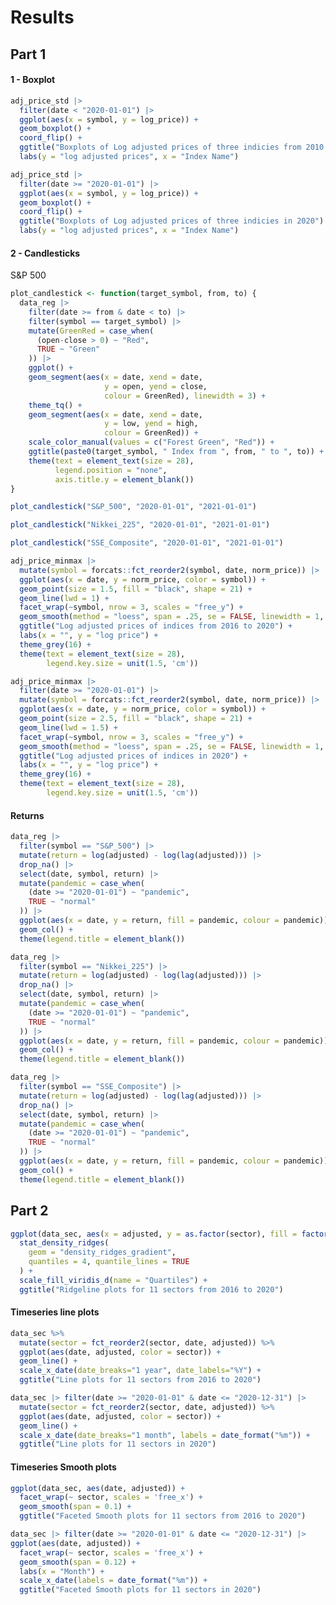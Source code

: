 # Results

## Part 1

#### 1 - Boxplot

```r
adj_price_std |>
  filter(date < "2020-01-01") |>
  ggplot(aes(x = symbol, y = log_price)) + 
  geom_boxplot() + 
  coord_flip() +
  ggtitle("Boxplots of Log adjusted prices of three indicies from 2010 to 2021") + 
  labs(y = "log adjusted prices", x = "Index Name")
```

```r
adj_price_std |>
  filter(date >= "2020-01-01") |>
  ggplot(aes(x = symbol, y = log_price)) + 
  geom_boxplot() + 
  coord_flip() +
  ggtitle("Boxplots of Log adjusted prices of three indicies in 2020") + 
  labs(y = "log adjusted prices", x = "Index Name")
```

#### 2 - Candlesticks

S&P 500

```r
plot_candlestick <- function(target_symbol, from, to) {
  data_reg |>
    filter(date >= from & date < to) |>
    filter(symbol == target_symbol) |>
    mutate(GreenRed = case_when(
      (open-close > 0) ~ "Red", 
      TRUE ~ "Green"
    )) |>
    ggplot() + 
    geom_segment(aes(x = date, xend = date, 
                     y = open, yend = close, 
                     colour = GreenRed), linewidth = 3) +
    theme_tq() + 
    geom_segment(aes(x = date, xend = date, 
                     y = low, yend = high, 
                     colour = GreenRed)) + 
    scale_color_manual(values = c("Forest Green", "Red")) + 
    ggtitle(paste0(target_symbol, " Index from ", from, " to ", to)) + 
    theme(text = element_text(size = 28), 
          legend.position = "none", 
          axis.title.y = element_blank())
}
```

```r
plot_candlestick("S&P_500", "2020-01-01", "2021-01-01")
```


```r
plot_candlestick("Nikkei_225", "2020-01-01", "2021-01-01")
```

```r
plot_candlestick("SSE_Composite", "2020-01-01", "2021-01-01")
```

```r
adj_price_minmax |>
  mutate(symbol = forcats::fct_reorder2(symbol, date, norm_price)) |>
  ggplot(aes(x = date, y = norm_price, color = symbol)) +
  geom_point(size = 1.5, fill = "black", shape = 21) + 
  geom_line(lwd = 1) + 
  facet_wrap(~symbol, nrow = 3, scales = "free_y") + 
  geom_smooth(method = "loess", span = .25, se = FALSE, linewidth = 1, colour = "black", linetype = 1) +
  ggtitle("Log adjusted prices of indices from 2016 to 2020") + 
  labs(x = "", y = "log price") +
  theme_grey(16) +
  theme(text = element_text(size = 28), 
        legend.key.size = unit(1.5, 'cm'))
```

```r
adj_price_minmax |>
  filter(date >= "2020-01-01") |>
  mutate(symbol = forcats::fct_reorder2(symbol, date, norm_price)) |>
  ggplot(aes(x = date, y = norm_price, color = symbol)) +
  geom_point(size = 2.5, fill = "black", shape = 21) + 
  geom_line(lwd = 1.5) + 
  facet_wrap(~symbol, nrow = 3, scales = "free_y") + 
  geom_smooth(method = "loess", span = .25, se = FALSE, linewidth = 1, colour = "black", linetype = 1) +
  ggtitle("Log adjusted prices of indices in 2020") + 
  labs(x = "", y = "log price") +
  theme_grey(16) +
  theme(text = element_text(size = 28), 
        legend.key.size = unit(1.5, 'cm'))
```

#### Returns 

```r
data_reg |>
  filter(symbol == "S&P_500") |>
  mutate(return = log(adjusted) - log(lag(adjusted))) |>
  drop_na() |>
  select(date, symbol, return) |>
  mutate(pandemic = case_when(
    (date >= "2020-01-01") ~ "pandemic", 
    TRUE ~ "normal"
  )) |>
  ggplot(aes(x = date, y = return, fill = pandemic, colour = pandemic)) + 
  geom_col() + 
  theme(legend.title = element_blank())
```

```r
data_reg |>
  filter(symbol == "Nikkei_225") |>
  mutate(return = log(adjusted) - log(lag(adjusted))) |>
  drop_na() |>
  select(date, symbol, return) |>
  mutate(pandemic = case_when(
    (date >= "2020-01-01") ~ "pandemic", 
    TRUE ~ "normal"
  )) |>
  ggplot(aes(x = date, y = return, fill = pandemic, colour = pandemic)) + 
  geom_col() + 
  theme(legend.title = element_blank())
```

```r
data_reg |>
  filter(symbol == "SSE_Composite") |>
  mutate(return = log(adjusted) - log(lag(adjusted))) |>
  drop_na() |>
  select(date, symbol, return) |>
  mutate(pandemic = case_when(
    (date >= "2020-01-01") ~ "pandemic", 
    TRUE ~ "normal"
  )) |>
  ggplot(aes(x = date, y = return, fill = pandemic, colour = pandemic)) + 
  geom_col() + 
  theme(legend.title = element_blank())
```


## Part 2

```r
ggplot(data_sec, aes(x = adjusted, y = as.factor(sector), fill = factor(stat(quantile)))) + 
  stat_density_ridges(
    geom = "density_ridges_gradient",
    quantiles = 4, quantile_lines = TRUE
  ) +
  scale_fill_viridis_d(name = "Quartiles") +
  ggtitle("Ridgeline plots for 11 sectors from 2016 to 2020")
```

#### Timeseries line plots
```r
data_sec %>%
  mutate(sector = fct_reorder2(sector, date, adjusted)) %>%
  ggplot(aes(date, adjusted, color = sector)) +
  geom_line() +
  scale_x_date(date_breaks="1 year", date_labels="%Y") +
  ggtitle("Line plots for 11 sectors from 2016 to 2020")
```

```r
data_sec |> filter(date >= "2020-01-01" & date <= "2020-12-31") |>
  mutate(sector = fct_reorder2(sector, date, adjusted)) %>%
  ggplot(aes(date, adjusted, color = sector)) +
  geom_line() +
  scale_x_date(date_breaks="1 month", labels = date_format("%m")) +
  ggtitle("Line plots for 11 sectors in 2020")
```

#### Timeseries Smooth plots
```r
ggplot(data_sec, aes(date, adjusted)) + 
  facet_wrap(~ sector, scales = 'free_x') +
  geom_smooth(span = 0.1) +
  ggtitle("Faceted Smooth plots for 11 sectors from 2016 to 2020")
```

```r
data_sec |> filter(date >= "2020-01-01" & date <= "2020-12-31") |>
ggplot(aes(date, adjusted)) + 
  facet_wrap(~ sector, scales = 'free_x') +
  geom_smooth(span = 0.12) + 
  labs(x = "Month") +
  scale_x_date(labels = date_format("%m")) +
  ggtitle("Faceted Smooth plots for 11 sectors in 2020")
```


